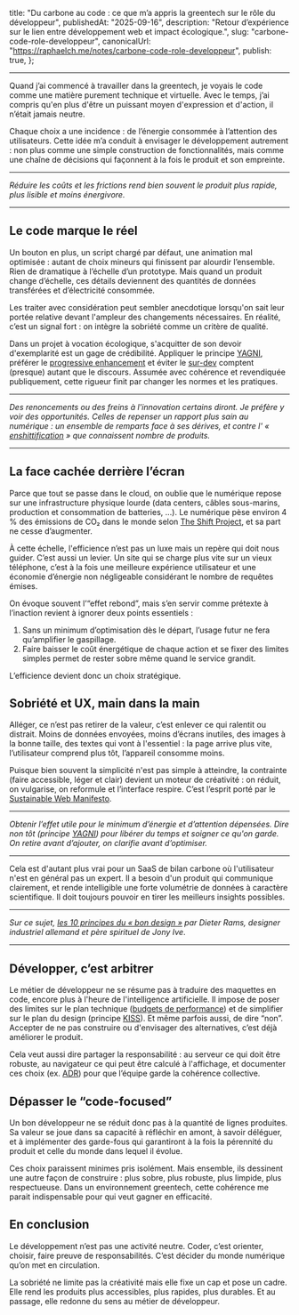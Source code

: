   title:
    "Du carbone au code : ce que m’a appris la greentech sur le rôle du développeur",
  publishedAt: "2025-09-16",
  description:
    "Retour d’expérience sur le lien entre développement web et impact écologique.",
  slug: "carbone-code-role-developpeur",
  canonicalUrl: "https://raphaelch.me/notes/carbone-code-role-developpeur",
  publish: true,
};

---

Quand j’ai commencé à travailler dans la greentech, je voyais le code comme une matière purement technique et virtuelle. Avec le temps, j’ai compris qu'en plus d'être un puissant moyen d'expression et d'action, il n’était jamais neutre.

Chaque choix a une incidence : de l’énergie consommée à l’attention des utilisateurs. Cette idée m’a conduit à envisager le développement autrement : non plus comme une simple construction de fonctionnalités, mais comme une chaîne de décisions qui façonnent à la fois le produit et son empreinte.  

---

*Réduire les coûts et les frictions rend bien souvent le produit plus rapide, plus lisible et moins énergivore.*  

---

## Le code marque le réel

Un bouton en plus, un script chargé par défaut, une animation mal optimisée : autant de choix mineurs qui finissent par alourdir l’ensemble. Rien de dramatique à l’échelle d’un prototype. Mais quand un produit change d’échelle, ces détails deviennent des quantités de données transférées et d’électricité consommée.  

Les traiter avec considération peut sembler anecdotique lorsqu'on sait leur portée relative devant l'ampleur des changements nécessaires. En réalité, c’est un signal fort : on intègre la sobriété comme un critère de qualité. 

Dans un projet à vocation écologique, s'acquitter de son devoir d'exemplarité est un gage de crédibilité. Appliquer le principe <a href="https://martinfowler.com/bliki/Yagni.html" target="_blank" rel="noreferrer">YAGNI</a>, préférer le <a href="https://developer.mozilla.org/fr/docs/Glossary/Progressive_Enhancement" target="_blank" rel="noreferrer">progressive enhancement</a> et éviter le <a href="https://medium.com/just-tech-it-now/les-sympt%C3%B4mes-de-lover-engineering-78ebd963a81" target="_blank" rel="noreferrer">sur-dev</a> comptent (presque) autant que le discours. Assumée avec cohérence et revendiquée publiquement, cette rigueur finit par changer les normes et les pratiques. 

---

*Des renoncements ou des freins à l'innovation certains diront. Je préfère y voir des opportunités. Celles de repenser un rapport plus sain au numérique : un ensemble de remparts face à ses dérives, et contre l' « <a href="https://www.lemonde.fr/idees/article/2025/04/23/la-merdification-ce-processus-inexorable-de-degradation-de-la-qualite-des-services-sur-les-plateformes-numeriques_6599211_3232.html" target="_blank" rel="noreferrer">enshittification</a> » que connaissent nombre de produits.*  

---

## La face cachée derrière l’écran  

Parce que tout se passe dans le cloud, on oublie que le numérique repose sur une infrastructure physique lourde (data centers, câbles sous-marins, production et consommation de batteries, ...). Le numérique pèse environ 4 % des émissions de CO₂ dans le monde selon <a href="https://theshiftproject.org/publications/mondes-virtuels-reseaux-double-contrainte-carbone/" target="_blank" rel="noreferrer">The Shift Project</a>, et sa part ne cesse d’augmenter.  

À cette échelle, l'efficience n’est pas un luxe mais un repère qui doit nous guider. C’est aussi un levier. Un site qui se charge plus vite sur un vieux téléphone, c’est à la fois une meilleure expérience utilisateur et une économie d’énergie non négligeable considérant le nombre de requêtes émises.

On évoque souvent l’“effet rebond”, mais s’en servir comme prétexte à l’inaction revient à ignorer deux points essentiels :  
1. Sans un minimum d’optimisation dès le départ, l’usage futur ne fera qu’amplifier le gaspillage.  
2. Faire baisser le coût énergétique de chaque action et se fixer des limites simples permet de rester sobre même quand le service grandit.

L’efficience devient donc un choix stratégique.

## Sobriété et UX, main dans la main

Alléger, ce n’est pas retirer de la valeur, c’est enlever ce qui ralentit ou distrait. Moins de données envoyées, moins d’écrans inutiles, des images à la bonne taille, des textes qui vont à l'essentiel : la page arrive plus vite, l’utilisateur comprend plus tôt, l’appareil consomme moins.

Puisque bien souvent la simplicité n'est pas simple à atteindre, la contrainte (faire accessible, léger et clair) devient un moteur de créativité : on réduit, on vulgarise, on reformule et l’interface respire. C’est l’esprit porté par le <a href="https://www.sustainablewebmanifesto.com/" target="_blank" rel="noreferrer">Sustainable Web Manifesto</a>.

---

*Obtenir l’effet utile pour le minimum d’énergie et d’attention dépensées. Dire non tôt (principe <a href="https://fr.wikipedia.org/wiki/YAGNI" target="_blank" rel="noreferrer">YAGNI</a>) pour libérer du temps et soigner ce qu'on garde. On retire avant d’ajouter, on clarifie avant d’optimiser.*

---

Cela est d'autant plus vrai pour un SaaS de bilan carbone où l'utilisateur n'est en général pas un expert. Il a besoin d'un produit qui communique clairement, et rende intelligible une forte volumétrie de données à caractère scientifique. Il doit toujours pouvoir en tirer les meilleurs insights possibles.

---

*Sur ce sujet, <a href="https://www.vitsoe.com/eu/about/good-design#good-design-is-innovative" target="_blank" rel="noreferrer">les 10 principes du « bon design »</a> par Dieter Rams, designer industriel allemand et père spirituel de Jony Ive*.

---

## Développer, c’est arbitrer  

Le métier de développeur ne se résume pas à traduire des maquettes en code, encore plus à l'heure de l'intelligence artificielle. Il impose de poser des limites sur le plan technique (<a href="https://addyosmani.com/blog/performance-budgets/" target="_blank" rel="noreferrer">budgets de performance</a>) et de simplifier sur le plan du design (principe <a href="https://en.wikipedia.org/wiki/KISS_principle" target="_blank" rel="noreferrer">KISS</a>). Et même parfois aussi, de dire “non”. Accepter de ne pas construire ou d'envisager des alternatives, c’est déjà améliorer le produit.

Cela veut aussi dire partager la responsabilité : au serveur ce qui doit être robuste, au navigateur ce qui peut être calculé à l'affichage, et documenter ces choix (ex. <a href="https://cognitect.com/blog/2011/11/15/documenting-architecture-decisions" target="_blank" rel="noreferrer">ADR</a>) pour que l’équipe garde la cohérence collective.  

## Dépasser le “code-focused”

Un bon développeur ne se réduit donc pas à la quantité de lignes produites. Sa valeur se joue dans sa capacité à réfléchir en amont, à savoir déléguer, et à implémenter des garde-fous qui garantiront à la fois la pérennité du produit et celle du monde dans lequel il évolue.

Ces choix paraissent minimes pris isolément. Mais ensemble, ils dessinent une autre façon de construire : plus sobre, plus robuste, plus limpide, plus respectueuse. Dans un environnement greentech, cette cohérence me parait indispensable pour qui veut gagner en efficacité.  

## En conclusion  

Le développement n’est pas une activité neutre. Coder, c’est orienter, choisir, faire preuve de responsabilités. C’est décider du monde numérique qu’on met en circulation.  

La sobriété ne limite pas la créativité mais elle fixe un cap et pose un cadre. Elle rend les produits plus accessibles, plus rapides, plus durables. Et au passage, elle redonne du sens au métier de développeur.
